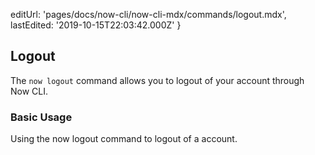 
  editUrl: 'pages/docs/now-cli/now-cli-mdx/commands/logout.mdx',
  lastEdited: '2019-10-15T22:03:42.000Z'
}

## Logout

The `now logout` command allows you to logout of your <OrgName /> account through Now CLI.

### Basic Usage

<Snippet dark text="now logout" />
<Caption>Using the <InlineCode>now logout</InlineCode> command to logout of a <OrgName /> account.</Caption>
